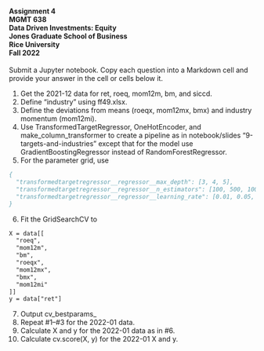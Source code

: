 #### Assignment 4<br>MGMT 638<br>Data Driven Investments: Equity<br>Jones Graduate School of Business<br>Rice University<br>Fall 2022

Submit a Jupyter notebook.  Copy each question into a Markdown cell and provide your answer in the cell or cells below it.

  1.  Get the 2021-12 data for ret, roeq, mom12m, bm, and siccd.
  2.  Define "industry" using ff49.xlsx.
  3.  Define the deviations from means (roeqx, mom12mx, bmx) and industry momentum (mom12mi).
  4.  Use TransformedTargetRegressor, OneHotEncoder, and make_column_transformer to create a pipeline as in notebook/slides "9-targets-and-industries"
  except that for the model use GradientBoostingRegressor instead of RandomForestRegressor.
  5.  For the parameter grid, use

```p
{
  "transformedtargetregressor__regressor__max_depth": [3, 4, 5],
  "transformedtargetregressor__regressor__n_estimators": [100, 500, 1000],
  "transformedtargetregressor__regressor__learning_rate": [0.01, 0.05, 0.1],
}
```

6. Fit the GridSearchCV to

```p
X = data[[
  "roeq",
  "mom12m",
  "bm",
  "roeqx",
  "mom12mx",
  "bmx",
  "mom12mi"
]]
y = data["ret"]
```

7.  Output cv_bestparams_
8.  Repeat #1--#3 for the 2022-01 data.
9.  Calculate X and y for the 2022-01 data as in #6.
10.  Calculate cv.score(X, y) for the 2022-01 X and y.
